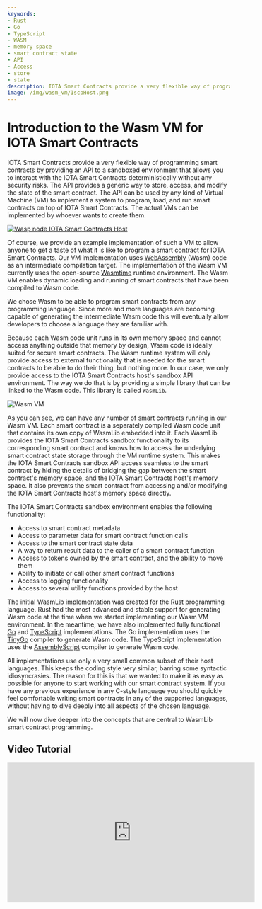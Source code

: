 ```yaml
---
keywords:
- Rust
- Go
- TypeScript
- WASM
- memory space
- smart contract state
- API
- Access
- store
- state
description: IOTA Smart Contracts provide a very flexible way of programming smart contracts by providing an API to a sandboxed environment that allows you to interact with IOTA Smart Contracts deterministically without any security risks.
image: /img/wasm_vm/IscpHost.png
---
```

# Introduction to the Wasm VM for IOTA Smart Contracts

IOTA Smart Contracts provide a very flexible way of
programming smart contracts by providing an API to a sandboxed environment
that allows you to interact with the IOTA Smart Contracts deterministically without any security risks.
The API provides a generic way to store, access, and modify the state of the smart
contract. The API can be used by any kind of Virtual Machine (VM) to implement a system to
program, load, and run smart contracts on top of IOTA Smart Contracts. The actual VMs can be
implemented by whoever wants to create them.

[![Wasp node IOTA Smart Contracts Host](/img/wasm_vm/IscpHost.png)](/img/wasm_vm/IscpHost.png)

Of course, we provide an example implementation of such a VM to allow anyone to get
a taste of what it is like to program a smart contract for IOTA Smart Contracts. Our VM implementation
uses [WebAssembly](https://webassembly.org/) (Wasm) code as an intermediate compilation
target. The implementation of the Wasm VM currently uses the open-source
[Wasmtime](https://wasmtime.dev/) runtime environment. The Wasm VM enables dynamic
loading and running of smart contracts that have been compiled to Wasm code.

We chose Wasm to be able to program smart contracts from any programming language. Since
more and more languages are becoming capable of generating the intermediate Wasm code this
will eventually allow developers to choose a language they are familiar with.

Because each Wasm code unit runs in its own memory space and cannot access anything
outside that memory by design, Wasm code is ideally suited for secure smart contracts.
The Wasm runtime system will only provide access to external functionality that is needed
for the smart contracts to be able to do their thing, but nothing more. In our case, we
only provide access to the IOTA Smart Contracts host's sandbox API environment. The way we do that is by
providing a simple library that can be linked to the Wasm code. This library is called `WasmLib`.

![Wasm VM](/img/wasm_vm/WasmVM.png)

As you can see, we can have any number of smart contracts running in our Wasm VM. Each
smart contract is a separately compiled Wasm code unit that contains its own copy of
WasmLib embedded into it. Each WasmLib provides the IOTA Smart Contracts sandbox functionality to its
corresponding smart contract and knows how to access the underlying smart contract state
storage through the VM runtime system. This makes the IOTA Smart Contracts sandbox API access seamless to the
smart contract by hiding the details of bridging the gap between the smart contract's
memory space, and the IOTA Smart Contracts host's memory space. It also prevents the smart contract from
accessing and/or modifying the IOTA Smart Contracts host's memory space directly.

The IOTA Smart Contracts sandbox environment enables the following functionality:

- Access to smart contract metadata
- Access to parameter data for smart contract function calls
- Access to the smart contract state data
- A way to return result data to the caller of a smart contract function
- Access to tokens owned by the smart contract, and the ability to move them
- Ability to initiate or call other smart contract functions
- Access to logging functionality
- Access to several utility functions provided by the host

The initial WasmLib implementation  was created for the [Rust](https://www.rust-lang.org/)
programming language. Rust had the most advanced and stable support for generating Wasm
code at the time when we started implementing our Wasm VM environment. In the meantime, we
have also implemented fully functional [Go](https://golang.org/) and
[TypeScript](https://www.typescriptlang.org/) implementations.
The Go implementation uses the [TinyGo](https://tinygo.org/) compiler to generate Wasm
code.
The TypeScript implementation uses the [AssemblyScript](https://www.assemblyscript.org/)
compiler to generate Wasm code.

All implementations use only a very small common subset of their host languages. This
keeps the coding style very similar, barring some syntactic idiosyncrasies. The reason for
this is that we wanted to make it as easy as possible for anyone to start working with our
smart contract system. If you have any previous experience in any C-style language you
should quickly feel comfortable writing smart contracts in any of the supported
languages, without having to dive deeply into all aspects of the chosen language.

We will now dive deeper into the concepts that are central to WasmLib smart contract
programming.

## Video Tutorial

<iframe width="560" height="315" src="https://www.youtube.com/embed/Yaev4Cu1GW0" title="Wasm Contract Deploy" frameborder="0" allow="accelerometer; autoplay; clipboard-write; encrypted-media; gyroscope; picture-in-picture" allowfullscreen></iframe>
